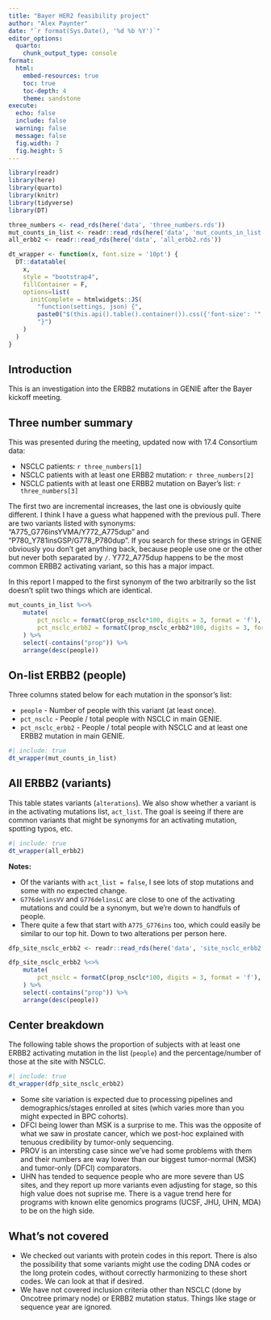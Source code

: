 ```yaml
---
title: "Bayer HER2 feasibility project"
author: "Alex Paynter"
date: "`r format(Sys.Date(), '%d %b %Y')`"
editor_options:
  quarto:
    chunk_output_type: console
format:
  html:
    embed-resources: true
    toc: true
    toc-depth: 4
    theme: sandstone 
execute:
  echo: false
  include: false
  warning: false
  message: false
  fig.width: 7
  fig.height: 5
---
```


```r
library(readr)
library(here)
library(quarto)
library(knitr)
library(tidyverse)
library(DT)
```
```r
three_numbers <- read_rds(here('data', 'three_numbers.rds'))
mut_counts_in_list <- readr::read_rds(here('data', 'mut_counts_in_list.rds'))
all_erbb2 <- readr::read_rds(here('data', 'all_erbb2.rds'))
```


```r
dt_wrapper <- function(x, font.size = '10pt') {
  DT::datatable(
    x,
    style = "bootstrap4",
    fillContainer = F,
    options=list(
      initComplete = htmlwidgets::JS(
        "function(settings, json) {",
        paste0("$(this.api().table().container()).css({'font-size': '", font.size, "'});"),
        "}")
    ) 
  )
}
```


## Introduction

This is an investigation into the ERBB2 mutations in GENIE after the Bayer kickoff meeting.  

## Three number summary

This was presented during the meeting, updated now with 17.4 Consortium data:

- NSCLC patients:  `r three_numbers[1]`
- NSCLC patients with at least one ERBB2 mutation: `r three_numbers[2]`
- NSCLC patients with at least one ERBB2 mutation on Bayer's list: `r three_numbers[3]`

The first two are incremental increases, the last one is obviously quite different.  I think I have a guess what happened with the previous pull.  There are two variants listed with synonyms: "A775_G776insYVMA/Y772_A775dup" and "P780_Y781insGSP/G778_P780dup".  If you search for these strings in GENIE obviously you don't get anything back, because people use one or the other but never both separated by `/`.  Y772_A775dup happens to be the most common ERBB2 activating variant, so this has a major impact.

In this report I mapped to the first synonym of the two arbitrarily so the list doesn't split two things which are identical.

```r
mut_counts_in_list %<>%
    mutate(
        pct_nsclc = formatC(prop_nsclc*100, digits = 3, format = 'f'),
        pct_nsclc_erbb2 = formatC(prop_nsclc_erbb2*100, digits = 3, format = 'f')
    ) %>%
    select(-contains("prop")) %>%
    arrange(desc(people))
```

## On-list ERBB2 (people)

Three columns stated below for each mutation in the sponsor's list:

- `people` - Number of people with this variant (at least once).
- `pct_nsclc` - People / total people with NSCLC in main GENIE.
- `pct_nsclc_erbb2` - People / total people with NSCLC and at least one ERBB2 mutation in main GENIE.

```r
#| include: true
dt_wrapper(mut_counts_in_list)
```
## All ERBB2 (variants)

This table states variants (`alterations`).  We also show whether a variant is in the activating mutations list, `act_list`.  The goal is seeing if there are common variants that might be synonyms for an activating mutation, spotting typos, etc.

```r
#| include: true
dt_wrapper(all_erbb2)
```
**Notes:**

- Of the variants with `act_list = false`, I see lots of stop mutations and some with no expected change.
- `G776delinsVV` and `G776delinsLC` are close to one of the activating mutations and could be a synonym, but we're down to handfuls of people.
- There quite a few that start with `A775_G776ins` too, which could easily be similar to our top hit.  Down to two alterations per person here.


```r
dfp_site_nsclc_erbb2 <- readr::read_rds(here('data', 'site_nsclc_erbb2.rds'))

dfp_site_nsclc_erbb2 %<>%
    mutate(
        pct_nsclc = formatC(prop_nsclc*100, digits = 3, format = 'f'),
    ) %>%
    select(-contains("prop")) %>%
    arrange(desc(people))
```

## Center breakdown

The following table shows the proportion of subjects with at least one ERBB2 activating mutation in the list (`people`) and the percentage/number of those at the site with NSCLC.


```r
#| include: true
dt_wrapper(dfp_site_nsclc_erbb2)
```

- Some site variation is expected due to processing pipelines and demographics/stages enrolled at sites (which varies more than you might expected in BPC cohorts).
- DFCI being lower than MSK is a surprise to me.  This was the opposite of what we saw in prostate cancer, which we post-hoc explained with tenuous credibility by tumor-only sequencing.
- PROV is an intersting case since we've had some problems with them and their numbers are way lower than our biggest tumor-normal (MSK) and tumor-only (DFCI) comparators.
- UHN has tended to sequence people who are more severe than US sites, and they report up more variants even adjusting for stage, so this high value does not suprise me.  There is a vague trend here for programs with known elite genomics programs (UCSF, JHU, UHN, MDA) to be on the high side.



## What's not covered

- We checked out variants with protein codes in this report.  There is also the possibility that some variants might use the coding DNA codes or the long protein codes, without correctly harmonizing to these short codes.  We can look at that if desired.
- We have not covered inclusion criteria other than NSCLC (done by Oncotree primary node) or ERBB2 mutation status.  Things like stage or sequence year are ignored.





